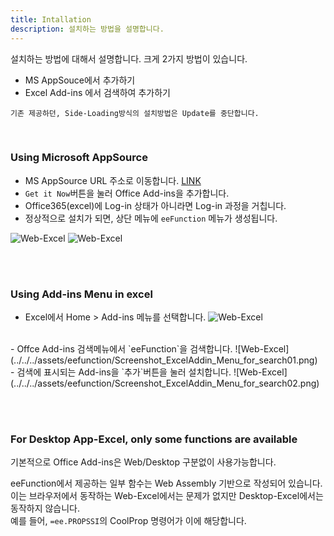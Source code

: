 ```yaml
---
title: Intallation
description: 설치하는 방법을 설명합니다.
---
```




설치하는 방법에 대해서 설명합니다. 크게 2가지 방법이 있습니다.
- MS AppSouce에서 추가하기
- Excel Add-ins 에서 검색하여 추가하기

`기존 제공하던, Side-Loading방식의 설치방법은 Update를 중단합니다.`

<br/>


### Using Microsoft AppSource

- MS AppSource URL 주소로 이동합니다.  <a href="https://appsource.microsoft.com/en-us/product/office/WA200007295?tab=Overview" target="_blank">LINK</a>
- `Get it Now`버튼을 눌러 Office Add-ins을 추가합니다.
- Office365(excel)에 Log-in 상태가 아니라면 Log-in 과정을 거칩니다.
- 정상적으로 설치가 되면, 상단 메뉴에 `eeFunction` 메뉴가 생성됩니다.

![Web-Excel](../../../assets/eefunction/Screenshot_appsource_url02.png)
![Web-Excel](../../../assets/eefunction/Screenshot_appsource_url03.png)


<br/><br/>


### Using Add-ins Menu in excel
- Excel에서 Home > Add-ins 메뉴를 선택합니다.
![Web-Excel](../../../assets/eefunction/Screenshot_ExcelAddin_Menu_for_search00.png)

<br/>
- Offce Add-ins 검색메뉴에서 `eeFunction`을 검색합니다.
![Web-Excel](../../../assets/eefunction/Screenshot_ExcelAddin_Menu_for_search01.png)

<br/>
- 검색에 표시되는 Add-ins을 `추가`버튼을 눌러 설치합니다.
![Web-Excel](../../../assets/eefunction/Screenshot_ExcelAddin_Menu_for_search02.png)

<br/><br/>

### For Desktop App-Excel, only some functions are available
기본적으로 Office Add-ins은 Web/Desktop 구분없이 사용가능합니다.    

eeFunction에서 제공하는 일부 함수는 Web Assembly 기반으로 작성되어 있습니다.   
이는 브라우저에서 동작하는 Web-Excel에서는 문제가 없지만 Desktop-Excel에서는 동작하지 않습니다.   
예를 들어, `=ee.PROPSSI`의 CoolProp 명령어가 이에 해당합니다.   



<br/><br/><br/><br/>
